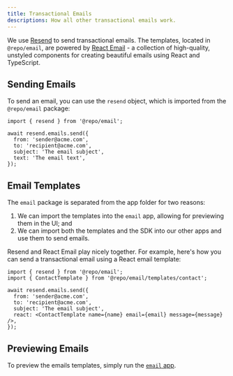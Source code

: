 ```yaml
---
title: Transactional Emails
descriptions: How all other transactional emails work.
---
```


We use [Resend](https://resend.com/) to send transactional emails. The templates, located in `@repo/email`, are powered by [React Email](https://react.email/) - a collection of high-quality, unstyled components for creating beautiful emails using React and TypeScript.

## Sending Emails

To send an email, you can use the `resend` object, which is imported from the `@repo/email` package:

```tsx title="apps/web/app/contact/actions/contact.tsx"
import { resend } from '@repo/email';

await resend.emails.send({
  from: 'sender@acme.com',
  to: 'recipient@acme.com',
  subject: 'The email subject',
  text: 'The email text',
});
```

## Email Templates

The `email` package is separated from the app folder for two reasons:

1. We can import the templates into the `email` app, allowing for previewing them in the UI; and
2. We can import both the templates and the SDK into our other apps and use them to send emails.

Resend and React Email play nicely together. For example, here's how you can send a transactional email using a React email template:

```tsx title="apps/web/app/contact/actions/contact.tsx"
import { resend } from '@repo/email';
import { ContactTemplate } from '@repo/email/templates/contact';

await resend.emails.send({
  from: 'sender@acme.com',
  to: 'recipient@acme.com',
  subject: 'The email subject',
  react: <ContactTemplate name={name} email={email} message={message} />,
});
```

## Previewing Emails

To preview the emails templates, simply run the [`email` app](/apps/email).